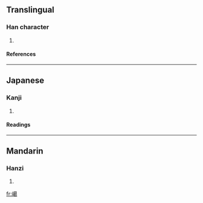 ==Translingual==
===Han character===
{{Han char|rn=46|rad=山|as=13|sn=16|four=2472<sub>7</sub>|canj=山廿日女 (UTAV)}}
# {{defn|Han|sort=山13}}
====References====
{{Han ref|kx=0321.030|dkj=08530|dj=0621.070|hdz=10799.220|uh=5DB1|ud=23985|bh=E95F|bd=59743}}
----
==Japanese==
===Kanji===
{{ja-kanji|grade=|rs=山13}}
# {{defn|Japanese}} 
====Readings====
{{ja-readings|on=[[かつ]] (katsu), [[かち]] (kachi)|kun=}}
----
==Mandarin==
===Hanzi===
{{cmn-hanzi|pin=[[kě]] (ke3)|wg=k'o<sup>3</sup>}}
# {{defn|Mandarin}}

[[fr:嶱]]